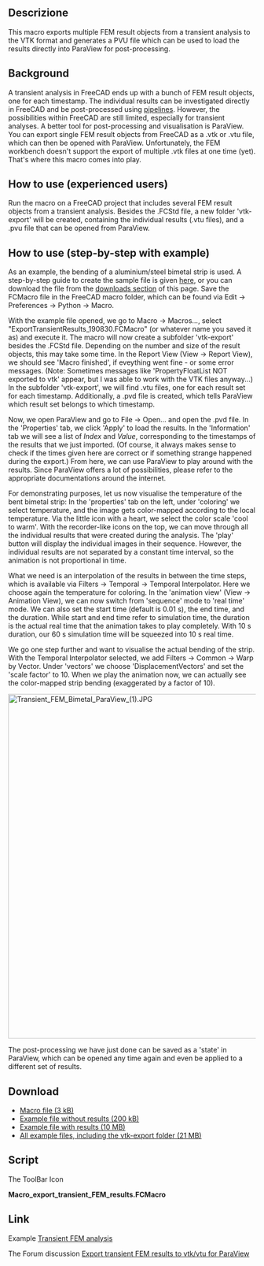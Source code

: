 <languages/>

{{Macro
|Name=export transient FEM results
|Description=Export multiple FEM results from a transient analysis for post-processing in ParaView.
|Download=[https://drive.google.com/file/d/1MSBxLPlQ-TwzF-sFkgOeFb48zij5_scp/view?usp=sharing Macro file (3 kB)]<br/>[https://drive.google.com/file/d/1m3RiJ-JM7QSJ6YDhZnafHIbyL92V6sYU/view?usp=sharing Example file without results (200 kB)]<br/>[https://drive.google.com/file/d/157aIdVpIyfpVW9WxL-ReGz0FIsQebH_q/view?usp=sharing Example file with results (10 MB)]<br/>[https://drive.google.com/file/d/1g-QOJtl3G5KaY2bSrw03NNQ8mnfBi03T/view?usp=sharing All example files, including the vtk-export folder (21 MB)]
|Author=Luftschraube
|Version=0.1
|Date=2019-08-30
|FCVersion=All
}}

<span id="Description"></span>
==Descrizione==

This macro exports multiple FEM result objects from a transient analysis to the VTK format and generates a PVU file which can be used to load the results directly into ParaView for post-processing.

==Background==

A transient analysis in FreeCAD ends up with a bunch of FEM result objects, one for each timestamp. The individual results can be investigated directly in FreeCAD and be post-processed using [[FEM PostPipelineFromResult|pipelines]]. However, the possibilities within FreeCAD are still limited, especially for transient analyses. A better tool for post-processing and visualisation is ParaView. You can export single FEM result objects from FreeCAD as a .vtk or .vtu file, which can then be opened with ParaView. Unfortunately, the FEM workbench doesn't support the export of multiple .vtk files at one time (yet). That's where this macro comes into play.

==How to use (experienced users)==

Run the macro on a FreeCAD project that includes several FEM result objects from a transient analysis. Besides the .FCStd file, a new folder 'vtk-export' will be created, containing the individual results (.vtu files), and a .pvu file that can be opened from ParaView.

==How to use (step-by-step with example)==

As an example, the bending of a aluminium/steel bimetal strip is used. A step-by-step guide to create the sample file is given [[Transient FEM analysis|here]], or you can download the file from the [[#Downloads|downloads section]] of this page. Save the FCMacro file in the FreeCAD macro folder, which can be found via Edit → Preferences → Python → Macro.

With the example file opened, we go to Macro → Macros..., select "ExportTransientResults_190830.FCMacro" (or whatever name you saved it as) and execute it. The macro will now create a subfolder 'vtk-export' besides the .FCStd file. Depending on the number and size of the result objects, this may take some time. In the Report View (View → Report View), we should see 'Macro finished', if eveything went fine - or some error messages. (Note: Sometimes messages like 'PropertyFloatList NOT exported to vtk' appear, but I was able to work with the VTK files anyway...) In the subfolder 'vtk-export', we will find .vtu files, one for each result set for each timestamp. Additionally, a .pvd file is created, which tells ParaView which result set belongs to which timestamp. 

Now, we open ParaView and go to File → Open... and open the .pvd file. In the 'Properties' tab, we click 'Apply' to load the results. In the 'Information' tab we will see a list of ''Index'' and ''Value'', corresponding to the timestamps of the results that we just imported. (Of course, it always makes sense to check if the times given here are correct or if something strange happened during the export.) From here, we can use ParaView to play around with the results. Since ParaView offers a lot of possibilities, please refer to the appropriate documentations around the internet. 

For demonstrating purposes, let us now visualise the temperature of the bent bimetal strip: In the 'properties' tab on the left, under 'coloring' we select temperature, and the image gets color-mapped according to the local temperature. Via the little icon with a heart, we select the color scale 'cool to warm'. With the recorder-like icons on the top, we can move through all the individual results that were created during the analysis. The 'play' button will display the individual images in their sequence. However, the individual results are not separated by a constant time interval, so the animation is not proportional in time. 

What we need is an interpolation of the results in between the time steps, which is available via Filters → Temporal → Temporal Interpolator. Here we choose again the temperature for coloring. In the 'animation view' (View → Animation View), we can now switch from 'sequence' mode to 'real time' mode. We can also set the start time (default is 0.01 s), the end time, and the duration. While start and end time refer to simulation time, the duration is the actual real time that the animation takes to play completely. With 10 s duration, our 60 s simulation time will be squeezed into 10 s real time.

We go one step further and want to visualise the actual bending of the strip. With the Temporal Interpolator selected, we add Filters → Common → Warp by Vector. Under 'vectors' we choose 'DisplacementVectors' and set the 'scale factor' to 10. When we play the animation now, we can actually see the color-mapped strip bending (exaggerated by a factor of 10).

[[File:Transient FEM Bimetal ParaView (1).JPG|700px]]
{{clear}}

The post-processing we have just done can be saved as a 'state' in ParaView, which can be opened any time again and even be applied to a different set of results.

<span id="Downloads"></span>
==Download==

* [https://drive.google.com/file/d/1MSBxLPlQ-TwzF-sFkgOeFb48zij5_scp/view?usp=sharing Macro file (3 kB)]
* [https://drive.google.com/file/d/1m3RiJ-JM7QSJ6YDhZnafHIbyL92V6sYU/view?usp=sharing Example file without results (200 kB)]
* [https://drive.google.com/file/d/157aIdVpIyfpVW9WxL-ReGz0FIsQebH_q/view?usp=sharing Example file with results (10 MB)]
* [https://drive.google.com/file/d/1g-QOJtl3G5KaY2bSrw03NNQ8mnfBi03T/view?usp=sharing All example files, including the vtk-export folder (21 MB)]

==Script==

The ToolBar Icon 

'''Macro_export_transient_FEM_results.FCMacro'''

{{MacroCode|code=
#!/usr/bin/python
# -*- coding: utf-8 -*-

#
# Macro to export multiple FEM results objects from a transient analysis for
# post-processing in ParaView.
#
# Created by <Luftschraube> under the GNU Lesser General Public License (LGPL)
#
# Version 0.1 (30.08.2019)
#

import FreeCAD
import Fem
import feminout.importVTKResults
import os
from sys import exit

FreeCAD.Console.PrintMessage(">>>---------Macro started\n")

#Get the file path and name of the active document 
p = FreeCAD.ActiveDocument.FileName
FilePath = "/".join(p.split("/")[:-1])
FileName = p.split("/")[-1].split(".")[0]
FreeCAD.Console.PrintMessage("File path:" + FilePath + "\n")
FreeCAD.Console.PrintMessage("File name:" + FileName + "\n")
FreeCAD.Console.PrintMessage("\n<<<----------Macro finished with errors\n")

#Get FEM result objects into a list
FreeCAD.Console.PrintMessage("Looking for result objects...")
FEMResultObjects = []

for obj in App.ActiveDocument.Objects:
	if obj.TypeId == "Fem::FemResultObjectPython":	
		FEMResultObjects.append(obj.Label)
		#FreeCAD.Console.PrintMessage(obj.Label + '\n')

NumberOfResultObjects = len(FEMResultObjects)
FreeCAD.Console.PrintMessage(str(NumberOfResultObjects) + " found\n")

if NumberOfResultObjects > 0:
	
	#Export result objects as .vtu file and generate .pvu file
	ExportFolderName = "vtk-export"
	ExportOutputPath = FilePath + "/" + ExportFolderName
	if not os.path.exists(ExportOutputPath):
		os.makedirs(ExportOutputPath)
		FreeCAD.Console.PrintMessage(ExportOutputPath + " has been created\n")
	else:
		FreeCAD.Console.PrintMessage(ExportOutputPath + " already exists\n")
	
	PVUFile = open(ExportOutputPath + "/" + FileName + ".pvd","w")
	PVUFile.write("<VTKFile type=\"Collection\" version=\"1.0\" byte_order=\"LittleEndian\" header_type=\"UInt64\">\n\t<Collection>\n")
	
	n = 0
	for ExportObject in sorted(FEMResultObjects):
		n = n + 1
		
		#Read and format time stamp (e.g., 12.37 s = 0001237)
		FreeCADResultLabelParts = ExportObject.split("_")
		PreDecimal = FreeCADResultLabelParts[-3]
		PostDecimal = FreeCADResultLabelParts[-2]

		if len(PostDecimal) == 1:
			PostDecimal = PostDecimal + str(0)
		TimeValue = float(PreDecimal) + float(PostDecimal)/100
		TimeString = str(int(round(TimeValue*100,0))).zfill(7)
	
		#For some reason, the VTK exporter expects a list (although only one object is processed at once...) - so build a list with the current object
		ExportObjectList = []
		ExportObjectList.append(FreeCAD.ActiveDocument.getObject(ExportObject))
		FileNameOUT = FileName + "_" + TimeString + ".vtu"
		FilePath = ExportOutputPath + "/" + FileNameOUT
		FreeCAD.Console.PrintMessage(FilePath + " is to be created\n")
		feminout.importVTKResults.export(ExportObjectList,FilePath)
	
		PVUFile.write("\t\t<DataSet timestep=\"" + str(TimeValue) + "\" file=\"" + FileNameOUT + "\"/>\n")
	
	#Close the .pvu file
	PVUFile.write("\t</Collection>\n</VTKFile>")
	PVUFile.close()
else:
	FreeCAD.Console.PrintMessage("Nothing to export!")

FreeCAD.Console.PrintMessage('\n<<<----------Macro finished\n')
}}


==Link==

Example [https://www.freecadweb.org/wiki/Transient_FEM_analysis Transient FEM analysis]

The Forum discussion [https://forum.freecadweb.org/viewtopic.php?f=22&t=37650 Export transient FEM results to vtk/vtu for ParaView]